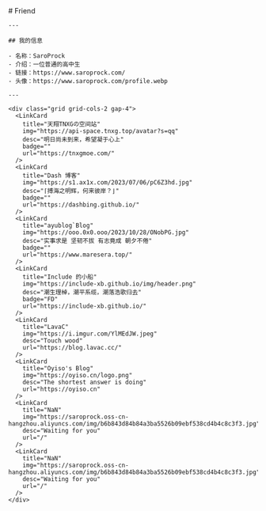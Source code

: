 
<BaseLayout title="Friend">
  <BaseCard title="Friend">
    # Friend

    ---

    ## 我的信息

    - 名称：SaroProck
    - 介绍：一位普通的高中生
    - 链接：https://www.saroprock.com/
    - 头像：https://www.saroprock.com/profile.webp

    ---

    <div class="grid grid-cols-2 gap-4">
      <LinkCard
        title="天翔TNXGの空间站"
        img="https://api-space.tnxg.top/avatar?s=qq"
        desc="明日尚未到来，希望凝于心上"
        badge=""
        url="https://tnxgmoe.com/"
      />
      <LinkCard
        title="Dash 博客"
        img="https://s1.ax1x.com/2023/07/06/pC6Z3hd.jpg"
        desc="⌈搏海之明辉，何来彼岸？⌋"
        badge=""
        url="https://dashbing.github.io/"
      />
      <LinkCard
        title="ayublog`Blog"
        img="https://ooo.0x0.ooo/2023/10/28/ONobPG.jpg"
        desc="实事求是 坚韧不拔 有志竟成 朝夕不倦"
        badge=""
        url="https://www.maresera.top/"
      />
      <LinkCard
        title="Include 的小船"
        img="https://include-xb.github.io/img/header.png"
        desc="潮生理棹，潮平系缆，潮落浩歌归去"
        badge="FD"
        url="https://include-xb.github.io/"
      />
      <LinkCard
        title="LavaC"
        img="https://i.imgur.com/YlMEdJW.jpeg"
        desc="Touch wood"
        url="https://blog.lavac.cc/"
      />
      <LinkCard
        title="Oyiso's Blog"
        img="https://oyiso.cn/logo.png"
        desc="The shortest answer is doing"
        url="https://oyiso.cn"
      />
      <LinkCard
        title="NaN"
        img="https://saroprock.oss-cn-hangzhou.aliyuncs.com/img/b6b843d84b84a3ba5526b09ebf538cd4b4c8c3f3.jpg"
        desc="Waiting for you"
        url="/"
      />
      <LinkCard
        title="NaN"
        img="https://saroprock.oss-cn-hangzhou.aliyuncs.com/img/b6b843d84b84a3ba5526b09ebf538cd4b4c8c3f3.jpg"
        desc="Waiting for you"
        url="/"
      />
    </div>

  </BaseCard>
</BaseLayout>
